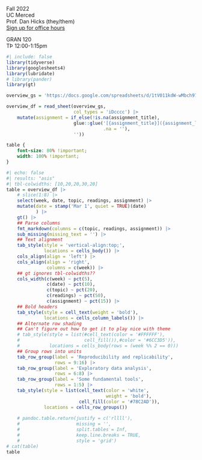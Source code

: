 

Fall 2022  
UC Merced  
Prof. Dan Hicks (they/them)\
[Sign up for office hours](https://doodle.com/mm/danhicks/office-hours)

GRAN 120  
TÞ 12:00-1:15pm

```r
#| include: false
library(tidyverse)
library(googlesheets4)
library(lubridate)
# library(pander)
library(gt)

overview_gs = 'https://docs.google.com/spreadsheets/d/1tV011kdW-wMbch97FMdhArL9Boy_uIi15hwE3BtCjaw/edit#gid=1257700791'

overview_df = read_sheet(overview_gs, 
                         col_types = 'iDcccc') |> 
    mutate(assignment = if_else(!is.na(assignment_title),
                         glue::glue('[{assignment_title}]({assignment_link})',
                                    .na = ''),
                         ''))
```

```css
table {
    font-size: 80% !important;
    width: 100% !important;
}
```

::: {.column-page}
```r
#| echo: false
#| results: "asis"
#| tbl-colwidths: [10,20,20,30,20]
table = overview_df |> 
    # slice(1:8) |> 
    select(week, date, topic, readings, assignment) |> 
    mutate(date = stamp('Mar 1', quiet = TRUE)(date) 
           ) |> 
    gt() |> 
    ## Parse columns
    fmt_markdown(columns = c(topic, readings, assignment)) |> 
    sub_missing(missing_text = '') |> 
    ## Text alignment
    tab_style(style = 'vertical-align:top;',
              locations = cells_body()) |>
    cols_align(align = 'left') |> 
    cols_align(align = 'right', 
               columns = c(week)) |> 
    ## gt ignores tbl-colwidths??
    cols_width(c(week) ~ pct(5), 
               c(date) ~ pct(10), 
               c(topic) ~ pct(20), 
               c(readings) ~ pct(50), 
               c(assignment) ~ pct(15)) |> 
    ## Bold headers
    tab_style(style = cell_text(weight = 'bold'), 
              locations = cells_column_labels()) |> 
    ## Alternate row shading
    ## Can't figure out how to get it to play nice with theme
    # tab_style(style = list(#cell_text(color = '#FFFFFF'),
    #                        cell_fill()),#color = '#6CC3D5')),
    #           locations = cells_body(rows = (week %% 2 == 0)))
    ## Group rows into units
    tab_row_group(label = 'Reproducibility and replicability', 
                  rows = 9:16) |> 
    tab_row_group(label = 'Exploratory data analysis', 
                  rows = 6:8) |> 
    tab_row_group(label = 'Some fundamental tools', 
                  rows = 1:5) |> 
    tab_style(style = list(cell_text(color = 'white', 
                                     weight = 'bold'), 
                           cell_fill(color = '#78C2AD')),
              locations = cells_row_groups())
    
    # pandoc.table.return(justify = c('rllll'),
    #                     missing = '',
    #                     split.tables = Inf, 
    #                     keep.line.breaks = TRUE,
    #                     style = 'grid')
# cat(table)
table
```
:::

